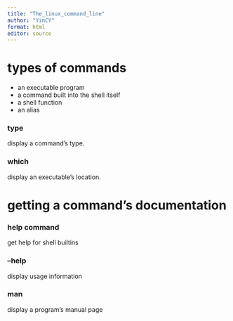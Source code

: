 ```yaml
---
title: "The_linux_command_line"
author: "YinCY"
format: html
editor: source
---
```


# types of commands
- an executable program
- a command built into the shell itself
- a shell function
- an alias


### type
display a command's type.  

### which
display an executable's location. 


# getting a command's documentation
### help command
get help for shell builtins

### --help
display usage information


### man
display a program's manual page


### 




























